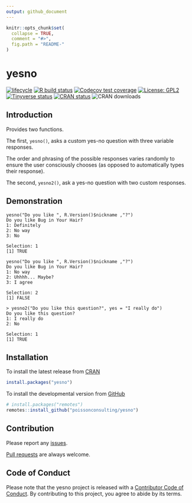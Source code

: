 ```yaml
---
output: github_document
---
```


<!-- README.md is generated from README.Rmd. Please edit that file -->

```r
knitr::opts_chunk$set(
  collapse = TRUE,
  comment = "#>",
  fig.path = "README-"
)
```

# yesno

<!-- badges: start -->
[![lifecycle](https://img.shields.io/badge/lifecycle-stable-brightgreen.svg)](https://www.tidyverse.org/lifecycle/#stable)
[![R build status](https://github.com/poissonconsulting/yesno/workflows/R-CMD-check/badge.svg)](https://github.com/poissonconsulting/yesno/actions)
[![Codecov test coverage](https://codecov.io/gh/poissonconsulting/yesno/branch/master/graph/badge.svg)](https://codecov.io/gh/poissonconsulting/yesno?branch=master)
[![License: GPL2](https://img.shields.io/badge/License-GPL2-blue.svg)](https://www.gnu.org/licenses/old-licenses/gpl-2.0.en.html)
[![Tinyverse status](https://tinyverse.netlify.com/badge/yesno)](https://CRAN.R-project.org/package=yesno)
[![CRAN status](https://www.r-pkg.org/badges/version/yesno)](https://cran.r-project.org/package=yesno)
![CRAN downloads](https://cranlogs.r-pkg.org/badges/yesno)
<!-- badges: end -->

## Introduction

Provides two functions. 

The first, `yesno()`, asks a custom yes-no question with three variable responses.

The order and phrasing of the possible responses varies randomly to ensure the user consciously chooses (as opposed to automatically types their response).

The second, `yesno2()`, ask a yes-no question with two custom responses.

## Demonstration

```
yesno("Do you like ", R.Version()$nickname ,"?")
Do you like Bug in Your Hair?
1: Definitely
2: No way
3: No

Selection: 1
[1] TRUE

yesno("Do you like ", R.Version()$nickname ,"?")
Do you like Bug in Your Hair?
1: No way
2: Uhhhh... Maybe?
3: I agree

Selection: 2
[1] FALSE

> yesno2("Do you like this question?", yes = "I really do")
Do you like this question?
1: I really do
2: No

Selection: 1
[1] TRUE
```

## Installation

To install the latest release from [CRAN](https://cran.r-project.org)
```r
install.packages("yesno")
```

To install the developmental version from [GitHub](https://github.com/poissonconsulting/yesno)
```r
# install.packages("remotes")
remotes::install_github("poissonconsulting/yesno")
```

## Contribution

Please report any [issues](https://github.com/poissonconsulting/yesno/issues).

[Pull requests](https://github.com/poissonconsulting/yesno/pulls) are always welcome.

## Code of Conduct

Please note that the yesno project is released with a [Contributor Code of Conduct](https://contributor-covenant.org/version/2/0/CODE_OF_CONDUCT.html). By contributing to this project, you agree to abide by its terms.
